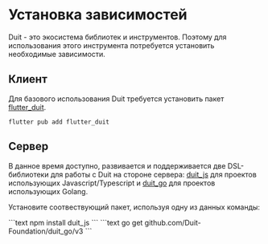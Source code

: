 
# Установка зависимостей

Duit - это экосистема библиотек и инструментов. Поэтому для использования этого инструмента
потребуется установить необходимые зависимости.

## Клиент

Для базового использования Duit требуется установить
пакет [flutter_duit](https://pub.dev/packages/flutter_duit).

```text 
flutter pub add flutter_duit
```

## Сервер

В данное время доступно, развивается и поддерживается две DSL-библиотеки для
работы с Duit на стороне сервера: [duit_js](https://github.com/Duit-Foundation/duit_js) для проектов использующих Javascript/Typescript
и [duit_go](https://github.com/Duit-Foundation/duit_go) для проектов использующих Golang.

Установите соотвествующий пакет, используя одну из данных команды:

<Tabs groupId="lang">
  <TabItem value="ts" label="TypeScript" default>
      ```text
      npm install duit_js
      ```
  </TabItem>
  <TabItem value="go" label="Go">
      ```text
      go get github.com/Duit-Foundation/duit_go/v3
      ```
  </TabItem>
</Tabs>
